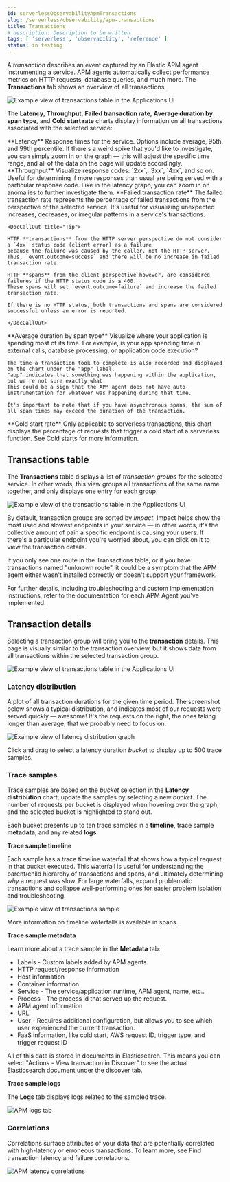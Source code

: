 ```yaml
---
id: serverlessObservabilityApmTransactions
slug: /serverless/observability/apm-transactions
title: Transactions
# description: Description to be written
tags: [ 'serverless', 'observability', 'reference' ]
status: in testing
---
```




<Testing />


A _transaction_ describes an event captured by an Elastic APM agent instrumenting a service.
APM agents automatically collect performance metrics on HTTP requests, database queries, and much more.
The **Transactions** tab shows an overview of all transactions.

![Example view of transactions table in the Applications UI](images/transactions/apm-transactions-overview.png)

The **Latency**, **Throughput**, **Failed transaction rate**, **Average duration by span type**, and **Cold start rate**
charts display information on all transactions associated with the selected service:

<DocDefList>
  <DocDefTerm>**Latency**</DocDefTerm>
  <DocDefDescription>
    Response times for the service. Options include average, 95th, and 99th percentile.
    If there's a weird spike that you'd like to investigate,
    you can simply zoom in on the graph &mdash; this will adjust the specific time range,
    and all of the data on the page will update accordingly.
  </DocDefDescription>
  <DocDefTerm>**Throughput**</DocDefTerm>
  <DocDefDescription>
    Visualize response codes: `2xx`, `3xx`, `4xx`, and so on.
    Useful for determining if more responses than usual are being served with a particular response code.
    Like in the latency graph, you can zoom in on anomalies to further investigate them.
  </DocDefDescription>
  <DocDefTerm>**Failed transaction rate**</DocDefTerm>
  <DocDefDescription>
    The failed transaction rate represents the percentage of failed transactions from the perspective of the selected service.
    It's useful for visualizing unexpected increases, decreases, or irregular patterns in a service's transactions.

    <DocCallOut title="Tip">

    HTTP **transactions** from the HTTP server perspective do not consider a `4xx` status code (client error) as a failure
    because the failure was caused by the caller, not the HTTP server. Thus, `event.outcome=success` and there will be no increase in failed transaction rate.

    HTTP **spans** from the client perspective however, are considered failures if the HTTP status code is ≥ 400.
    These spans will set `event.outcome=failure` and increase the failed transaction rate.

    If there is no HTTP status, both transactions and spans are considered successful unless an error is reported.

    </DocCallOut>
  </DocDefDescription>
  <DocDefTerm>**Average duration by span type**</DocDefTerm>
  <DocDefDescription>
    Visualize where your application is spending most of its time.
    For example, is your app spending time in external calls, database processing, or application code execution?

    The time a transaction took to complete is also recorded and displayed on the chart under the "app" label.
    "app" indicates that something was happening within the application, but we're not sure exactly what.
    This could be a sign that the APM agent does not have auto-instrumentation for whatever was happening during that time.

    It's important to note that if you have asynchronous spans, the sum of all span times may exceed the duration of the transaction.
  </DocDefDescription>
  <DocDefTerm>**Cold start rate**</DocDefTerm>
  <DocDefDescription>
    Only applicable to serverless transactions, this chart displays the percentage of requests that trigger a cold start of a serverless function.
    See <DocLink id="serverlessObservabilityApmObserveLambdaFunctions" section="cold-starts">Cold starts</DocLink> for more information.
  </DocDefDescription>
</DocDefList>

## Transactions table

The **Transactions** table displays a list of _transaction groups_ for the selected service.
In other words, this view groups all transactions of the same name together,
and only displays one entry for each group.

![Example view of the transactions table in the Applications UI](images/transactions/apm-transactions-table.png)

By default, transaction groups are sorted by _Impact_.
Impact helps show the most used and slowest endpoints in your service &mdash; in other words,
it's the collective amount of pain a specific endpoint is causing your users.
If there's a particular endpoint you're worried about, you can click on it to view the <DocLink id="serverlessObservabilityApmTransactions" section="transaction-details">transaction details</DocLink>.

<DocCallOut title="Important" color="warning">

If you only see one route in the Transactions table, or if you have transactions named "unknown route",
it could be a symptom that the APM agent either wasn't installed correctly or doesn't support your framework.

For further details, including troubleshooting and custom implementation instructions,
refer to the documentation for each <DocLink id="serverlessObservabilityApmAgents">APM Agent</DocLink> you've implemented.

</DocCallOut>

<div id="transaction-details"></div>

## Transaction details

Selecting a transaction group will bring you to the **transaction** details.
This page is visually similar to the transaction overview, but it shows data from all transactions within
the selected transaction group.

![Example view of transactions table in the Applications UI](images/transactions/apm-transactions-overview.png)

<div id="transaction-duration-distribution"></div>

### Latency distribution

A plot of all transaction durations for the given time period.
The screenshot below shows a typical distribution,
and indicates most of our requests were served quickly &mdash; awesome!
It's the requests on the right, the ones taking longer than average, that we probably need to focus on.

![Example view of latency distribution graph](images/transactions/apm-transaction-duration-dist.png)

Click and drag to select a latency duration _bucket_ to display up to 500 trace samples.

<div id="transaction-trace-sample"></div>

### Trace samples

Trace samples are based on the _bucket_ selection in the **Latency distribution** chart;
update the samples by selecting a new _bucket_.
The number of requests per bucket is displayed when hovering over the graph,
and the selected bucket is highlighted to stand out.

Each bucket presents up to ten trace samples in a **timeline**, trace sample **metadata**,
and any related **logs**.

**Trace sample timeline**

Each sample has a trace timeline waterfall that shows how a typical request in that bucket executed.
This waterfall is useful for understanding the parent/child hierarchy of transactions and spans,
and ultimately determining _why_ a request was slow.
For large waterfalls, expand problematic transactions and collapse well-performing ones
for easier problem isolation and troubleshooting.

![Example view of transactions sample](images/transactions/apm-transaction-sample.png)

<DocCallOut title="Note">
More information on timeline waterfalls is available in <DocLink id="serverlessObservabilityApmTraceSampleTimeline">spans</DocLink>.
</DocCallOut>

**Trace sample metadata**

Learn more about a trace sample in the **Metadata** tab:

* Labels - Custom labels added by APM agents
* HTTP request/response information
* Host information
* Container information
* Service - The service/application runtime, APM agent, name, etc..
* Process - The process id that served up the request.
* APM agent information
* URL
* User - Requires additional configuration, but allows you to see which user experienced the current transaction.
* FaaS information, like cold start, AWS request ID, trigger type, and trigger request ID

<DocCallOut title="Tip">
All of this data is stored in documents in Elasticsearch.
This means you can select "Actions - View transaction in Discover" to see the actual Elasticsearch document under the discover tab.
</DocCallOut>

**Trace sample logs**

The **Logs** tab displays logs related to the sampled trace.

<LogOverview />

![APM logs tab](images/transactions/apm-logs-tab.png)

<div id="transaction-latency-correlations"></div>

### Correlations

Correlations surface attributes of your data that are potentially correlated with high-latency or erroneous transactions.
To learn more, see <DocLink id="serverlessObservabilityApmFindTransactionLatencyAndFailureCorrelations">Find transaction latency and failure correlations</DocLink>.

![APM latency correlations](images/transactions/correlations-hover.png)


<Feedback slug="/serverless/observability/apm-transactions" filepath="docs/apm/apm-ui-transactions.mdx" />
